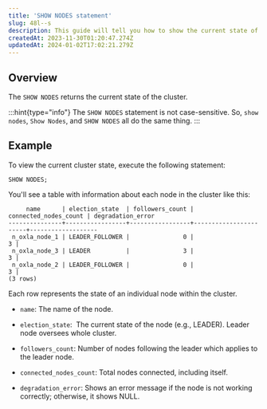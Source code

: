 ```yaml
---
title: 'SHOW NODES statement'
slug: 48l--s
description: This guide will tell you how to show the current state of the cluster. 
createdAt: 2023-11-30T01:20:47.274Z
updatedAt: 2024-01-02T17:02:21.279Z
---
```


## **Overview**

The `SHOW NODES` returns the current state of the cluster.&#x20;

:::hint{type="info"}
The `SHOW NODES` statement is not case-sensitive. So, `show nodes`, `Show Nodes`, and `SHOW NODES` all do the same thing.
:::

## **Example**

To view the current cluster state, execute the following statement:

```pgsql
SHOW NODES;
```

You'll see a table with information about each node in the cluster like this:

```pgsql
     name      | election_state  | followers_count | connected_nodes_count | degradation_error 
---------------+-----------------+-----------------+-----------------------+-------------------
 n_oxla_node_1 | LEADER_FOLLOWER |               0 |                     3 | 
 n_oxla_node_3 | LEADER          |               3 |                     3 | 
 n_oxla_node_2 | LEADER_FOLLOWER |               0 |                     3 | 
(3 rows)
```

Each row represents the state of an individual node within the cluster.

*   `name`: The name of the node.

*   `election_state`:  The current state of the node (e.g., LEADER). Leader node oversees whole cluster.

*   `followers_count`: Number of nodes following the leader which applies to the leader node.

*   `connected_nodes_count`: Total nodes connected, including itself.

*   `degradation_error`: Shows an error message if the node is not working correctly; otherwise, it shows NULL.

